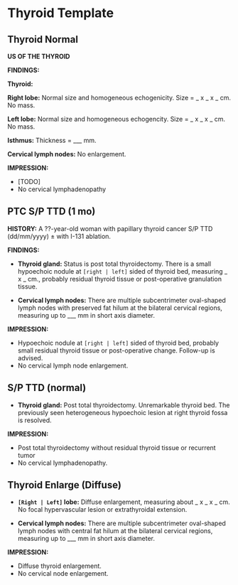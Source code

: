# Thyroid Template

## Thyroid Normal

**US OF THE THYROID** 

**FINDINGS:**

**Thyroid:** 

**Right lobe:** Normal size and homogeneous echogenicity. Size = _ x _ x _ cm. No mass. 

**Left lobe:** Normal size and homogeneous echogencity. Size = _ x _ x _ cm. No mass. 

**Isthmus:** Thickness = ___ mm. 

**Cervical lymph nodes:** No enlargement. 

**IMPRESSION:**

- [TODO]
- No cervical lymphadenopathy


## PTC S/P TTD (1 mo)

**HISTORY:** A ??-year-old woman with papillary thyroid cancer S/P TTD (dd/mm/yyyy) ± with I-131 ablation.

**FINDINGS:** 

-  **Thyroid gland:** Status is post total thyroidectomy. There is a small hypoechoic nodule at `[right | left]` sided of thyroid bed, measuring _ x _ cm., probably residual thyroid tissue or post-operative granulation tissue.

-  **Cervical lymph nodes:** There are multiple subcentrimeter oval-shaped lymph nodes with preserved fat hilum at the bilateral cervical regions, measuring up to ___ mm in short axis diameter.  

**IMPRESSION:**

- Hypoechoic nodule at `[right | left]` sided of thyroid bed, probably small residual thyroid tissue or post-operative change. Follow-up is advised.
- No cervical lymph node enlargement.  

## S/P TTD (normal)

-  **Thyroid gland:** Post total thyroidectomy. Unremarkable thyroid bed. The previously seen heterogeneous hypoechoic lesion at right thyroid fossa is resolved.

**IMPRESSION:** 

- Post total thyroidectomy without residual thyroid tissue or recurrent tumor 
- No cervical lymphadenopathy.  


## Thyroid Enlarge (Diffuse)


-  **`[Right | Left]` lobe:** Diffuse enlargement, measuring about _ x _ x _ cm. No focal hypervascular lesion or extrathyroidal extension.

-  **Cervical lymph nodes:** There are multiple subcentrimeter oval-shaped lymph nodes with central fat hilum at the bilateral cervical regions, measuring up to ___ mm in short axis diameter.  

**IMPRESSION:**

- Diffuse thyroid enlargement. 
- No cervical node enlargement.  